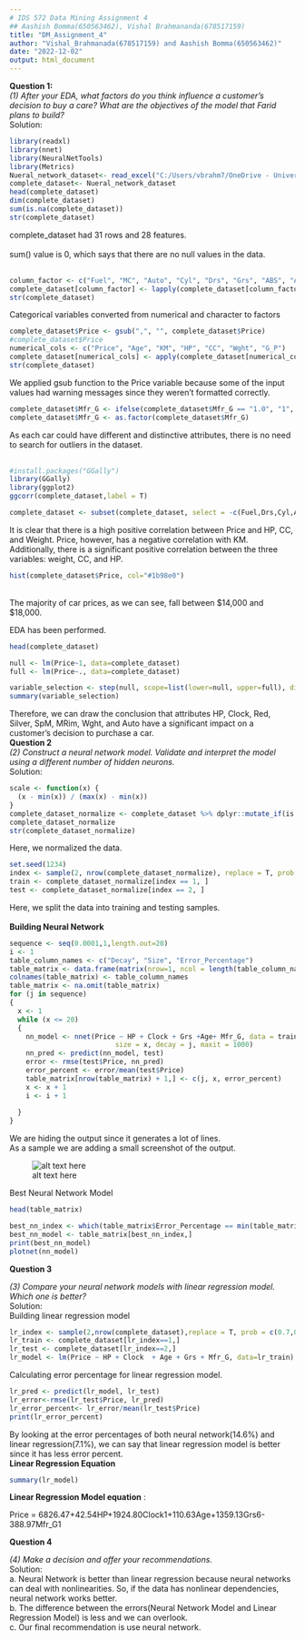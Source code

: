 ---
# IDS 572 Data Mining Assignment 4 
## Aashish Bomma(650563462), Vishal Brahmananda(678517159)
title: "DM_Assignment_4"
author: "Vishal_Brahmanada(678517159) and Aashish Bomma(650563462)"
date: "2022-12-02"
output: html_document
---

| **Question 1:**
| *(1) After your EDA, what factors do you think influence a customer’s decision to buy a care? What are the objectives of the model that Farid plans to build?*

| Solution:
```{r, warning=FALSE}
library(readxl)
library(nnet)
library(NeuralNetTools)
library(Metrics)
Nueral_network_dataset<- read_excel("C:/Users/vbrahm7/OneDrive - University of Illinois Chicago/Documents/DM_Assignment_4/Nueral_network_Dataset.xlsx")
complete_dataset<- Nueral_network_dataset
head(complete_dataset)
dim(complete_dataset) 
sum(is.na(complete_dataset)) 
str(complete_dataset)
```
| complete_dataset had 31 rows and 28 features.
| 
| sum() value is 0, which says that there are no null values in the data.
| 
| 

```{r, warning=FALSE}
column_factor <- c("Fuel", "MC", "Auto", "Cyl", "Drs", "Grs", "ABS", "Abag_1", "Abag_2", "AC", "Comp", "CD", "Clock", "Pw", "PStr", "Radio", "SpM", "M_Rim", "Tow_Bar")
complete_dataset[column_factor] <- lapply(complete_dataset[column_factor], factor)
str(complete_dataset)
```
| Categorical variables converted from numerical and character to factors

```{r, warning=FALSE}
complete_dataset$Price <- gsub(",", "", complete_dataset$Price)
#complete_dataset$Price
numerical_cols <- c("Price", "Age", "KM", "HP", "CC", "Wght", "G_P")
complete_dataset[numerical_cols] <- apply(complete_dataset[numerical_cols], 2,  as.numeric)
str(complete_dataset)
```
| We applied gsub function to the Price variable because some of the input values had warning messages since they weren't formatted correctly.
```{r, warning=FALSE}

complete_dataset$Mfr_G <- ifelse(complete_dataset$Mfr_G == "1.0", "1", complete_dataset$Mfr_G)
complete_dataset$Mfr_G <- as.factor(complete_dataset$Mfr_G)
```
| As each car could have different and distinctive attributes, there is no need to search for outliers in the dataset.
| 
| 
```{r, warning=FALSE}
#install.packages("GGally")
library(GGally)
library(ggplot2)
ggcorr(complete_dataset,label = T)

complete_dataset <- subset(complete_dataset, select = -c(Fuel,Drs,Cyl,ABS, Abag_1, PStr,Colour))
```
| It is clear that there is a high positive correlation between Price and HP, CC, and Weight. Price, however, has a negative correlation with KM. Additionally, there is a significant positive correlation between the three variables: weight, CC, and HP.
```{r, warning=FALSE}
hist(complete_dataset$Price, col="#1b98e0")
```
| 
| The majority of car prices, as we can see, fall between $14,000 and $18,000.
EDA has been performed.

```{r, warning=FALSE}
head(complete_dataset)

null <- lm(Price~1, data=complete_dataset)
full <- lm(Price~., data=complete_dataset)

variable_selection <- step(null, scope=list(lower=null, upper=full), direction="forward")
summary(variable_selection)
```
| Therefore, we can draw the conclusion that attributes HP, Clock, Red, Silver, SpM, MRim, Wght, and Auto have a significant impact on a customer's decision to purchase a car.

| **Question 2**

| *(2) Construct a neural network model. Validate and interpret the model using a different number of hidden neurons.*
| Solution:
```{r, warning=FALSE}
scale <- function(x) {
  (x - min(x)) / (max(x) - min(x))
}
complete_dataset_normalize <- complete_dataset %>% dplyr::mutate_if(is.numeric, scale)
complete_dataset_normalize
str(complete_dataset_normalize)
```
| Here, we normalized the data.
```{r, warning=FALSE}
set.seed(1234)
index <- sample(2, nrow(complete_dataset_normalize), replace = T, prob = c(0.6, 0.4))
train <- complete_dataset_normalize[index == 1, ]
test <- complete_dataset_normalize[index == 2, ]
```
| Here, we split the data into training and testing samples.
| 
| **Building Neural Network**
```{r, results='hide', warning=FALSE}
sequence <- seq(0.0001,1,length.out=20)
i <- 1
table_column_names <- c("Decay", "Size", "Error_Percentage")
table_matrix <- data.frame(matrix(nrow=1, ncol = length(table_column_names)))
colnames(table_matrix) <- table_column_names
table_matrix <- na.omit(table_matrix)
for (j in sequence)
{
  x <- 1
  while (x <= 20) 
  {
    nn_model <- nnet(Price ~ HP + Clock + Grs +Age+ Mfr_G, data = train, linout = TRUE, 
                          size = x, decay = j, maxit = 1000)
    nn_pred <- predict(nn_model, test)
    error <- rmse(test$Price, nn_pred)
    error_percent <- error/mean(test$Price)
    table_matrix[nrow(table_matrix) + 1,] <- c(j, x, error_percent)
    x <- x + 1
    i <- i + 1
    
  }
}
```
| We are hiding the output since it generates a lot of lines.
| As a sample we are adding a small screenshot of the output.
![alt text here](C:\Users\vbrahm7\OneDrive - University of Illinois Chicago\Documents\DM_Assignment_4\1.png)

| Best Neural Network Model
```{r}
head(table_matrix)

best_nn_index <- which(table_matrix$Error_Percentage == min(table_matrix$Error_Percentage))
best_nn_model <- table_matrix[best_nn_index,]
print(best_nn_model)
plotnet(nn_model)
```

**Question 3**

| *(3) Compare your neural network models with linear regression model. Which one is better?*
| Solution:

| Building linear regression model
```{r, warning=FALSE}
lr_index <- sample(2,nrow(complete_dataset),replace = T, prob = c(0.7,0.3))
lr_train <- complete_dataset[lr_index==1,]
lr_test <- complete_dataset[lr_index==2,]
lr_model <- lm(Price ~ HP + Clock  + Age + Grs + Mfr_G, data=lr_train)
```

| Calculating error percentage for linear regression model.
```{r, warning=FALSE}
lr_pred <- predict(lr_model, lr_test)
lr_error<-rmse(lr_test$Price, lr_pred)
lr_error_percent<- lr_error/mean(lr_test$Price)
print(lr_error_percent)
```
| By looking at the error percentages of both neural network(14.6%) and linear regression(7.1%), we can say that linear regression model is better since it has less error percent.

| **Linear Regression Equation**
```{r, warning=FALSE}
summary(lr_model)
```
| **Linear Regression Model equation** : 
Price = 6826.47+42.54HP+1924.80Clock1+110.63Age+1359.13Grs6-388.97Mfr_G1


**Question 4**

| *(4) Make a decision and offer your recommendations.* 

| Solution:

| a. Neural Network is better than linear regression because neural networks can deal with nonlinearities. So, if the data has nonlinear dependencies, neural network works better.
| b. The difference between the errors(Neural Network Model and Linear Regression Model) is less and we can overlook.
| c. Our final recommendation is use neural network.
